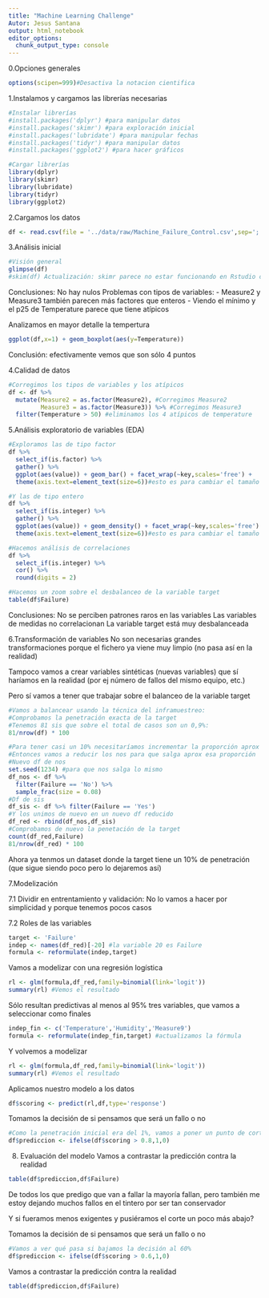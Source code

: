 ```yaml
---
title: "Machine Learning Challenge"
Autor: Jesus Santana
output: html_notebook
editor_options: 
  chunk_output_type: console
---
```


0.Opciones generales
```r
options(scipen=999)#Desactiva la notacion cientifica
```

1.Instalamos y cargamos las librerías necesarias
```r
#Instalar librerías
#install.packages('dplyr') #para manipular datos
#install.packages('skimr') #para exploración inicial
#install.packages('lubridate') #para manipular fechas
#install.packages('tidyr') #para manipular datos
#install.packages('ggplot2') #para hacer gráficos

#Cargar librerías
library(dplyr)
library(skimr)
library(lubridate)
library(tidyr)
library(ggplot2)
```

2.Cargamos los datos
```r
df <- read.csv(file = '../data/raw/Machine_Failure_Control.csv',sep=';')
```

3.Análisis inicial
```r
#Visión general
glimpse(df)
#skim(df) Actualización: skimr parece no estar funcionando en Rstudio cloud por algún tipo de actualización que necesitan hacer. Mientras tanto déjalo así comentado en el código (con la parrilla), y fíjate en cómo sale en el vídeo para entenderlo. Cuando vuelva a funcionar le volveré a quitar la parrilla para que se ejecute de nuevo
```
Conclusiones:
No hay nulos
Problemas con tipos de variables:
- Measure2 y Measure3 también parecen más factores que enteros
- Viendo el mínimo y el p25 de Temperature parece que tiene atípicos

Analizamos en mayor detalle la tempertura
```r
ggplot(df,x=1) + geom_boxplot(aes(y=Temperature))
```
Conclusión: efectivamente vemos que son sólo 4 puntos

4.Calidad de datos
```r
#Corregimos los tipos de variables y los atípicos
df <- df %>%
  mutate(Measure2 = as.factor(Measure2), #Corregimos Measure2
         Measure3 = as.factor(Measure3)) %>% #Corregimos Measure3 
  filter(Temperature > 50) #eliminamos los 4 atípicos de temperature
```

5.Análisis exploratorio de variables (EDA)
```r
#Exploramos las de tipo factor
df %>%
  select_if(is.factor) %>%
  gather() %>%
  ggplot(aes(value)) + geom_bar() + facet_wrap(~key,scales='free') +
  theme(axis.text=element_text(size=6))#esto es para cambiar el tamaño del texto del eje y que se lea bien

#Y las de tipo entero
df %>%
  select_if(is.integer) %>%
  gather() %>%
  ggplot(aes(value)) + geom_density() + facet_wrap(~key,scales='free') +
  theme(axis.text=element_text(size=6))#esto es para cambiar el tamaño del texto del eje y que se lea bien

#Hacemos análisis de correlaciones
df %>%
  select_if(is.integer) %>%
  cor() %>% 
  round(digits = 2)

#Hacemos un zoom sobre el desbalanceo de la variable target
table(df$Failure)
```
Conclusiones:
No se perciben patrones raros en las variables
Las variables de medidas no correlacionan
La variable target está muy desbalanceada

6.Transformación de variables
No son necesarias grandes transformaciones porque el fichero ya viene muy limpio (no pasa así en la realidad)

Tampoco vamos a crear variables sintéticas (nuevas variables) que sí haríamos en la realidad (por ej número de fallos del mismo equipo, etc.)

Pero sí vamos a tener que trabajar sobre el balanceo de la variable target
```r
#Vamos a balancear usando la técnica del inframuestreo:
#Comprobamos la penetración exacta de la target
#Tenemos 81 sis que sobre el total de casos son un 0,9%:
81/nrow(df) * 100

#Para tener casi un 10% necesitaríamos incrementar la proporción aprox en x10
#Entonces vamos a reducir los nos para que salga aprox esa proporción
#Nuevo df de nos
set.seed(1234) #para que nos salga lo mismo
df_nos <- df %>%
  filter(Failure == 'No') %>%
  sample_frac(size = 0.08)
#Df de sis
df_sis <- df %>% filter(Failure == 'Yes')
#Y los unimos de nuevo en un nuevo df reducido
df_red <- rbind(df_nos,df_sis)
#Comprobamos de nuevo la penetación de la target
count(df_red,Failure)
81/nrow(df_red) * 100
```
Ahora ya tenmos un dataset donde la target tiene un 10% de penetración (que sigue siendo poco pero lo dejaremos así)

7.Modelización

7.1 Dividir en entrentamiento y validación:
No lo vamos a hacer por simplicidad y porque tenemos pocos casos

7.2 Roles de las variables
```r
target <- 'Failure'
indep <- names(df_red)[-20] #la variable 20 es Failure
formula <- reformulate(indep,target)
```

Vamos a modelizar con una regresión logística
```r
rl <- glm(formula,df_red,family=binomial(link='logit'))
summary(rl) #Vemos el resultado

```

Sólo resultan predictivas al menos al 95% tres variables, que vamos a seleccionar como finales
```r
indep_fin <- c('Temperature','Humidity','Measure9')
formula <- reformulate(indep_fin,target) #actualizamos la fórmula
```

Y volvemos a modelizar
```r
rl <- glm(formula,df_red,family=binomial(link='logit'))
summary(rl) #Vemos el resultado
```

Aplicamos nuestro modelo a los datos
```r
df$scoring <- predict(rl,df,type='response')
```

Tomamos la decisión de si pensamos que será un fallo o no
```r
#Como la penetración inicial era del 1%, vamos a poner un punto de corte muy alto, por ejemplo por encima del 80%
df$prediccion <- ifelse(df$scoring > 0.8,1,0)
```

8. Evaluación del modelo
Vamos a contrastar la predicción contra la realidad
```r
table(df$prediccion,df$Failure)
```
De todos los que predigo que van a fallar la mayoría fallan, pero también me estoy dejando muchos fallos en el tintero por ser tan conservador

Y si fueramos menos exigentes y pusiéramos el corte un poco más abajo?

Tomamos la decisión de si pensamos que será un fallo o no
```r
#Vamos a ver qué pasa si bajamos la decisión al 60%
df$prediccion <- ifelse(df$scoring > 0.6,1,0)
```

Vamos a contrastar la predicción contra la realidad
```r
table(df$prediccion,df$Failure)
```